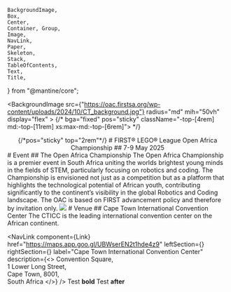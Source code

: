     BackgroundImage,
    Box,
    Center,
    Container, Group,
    Image,
    NavLink,
    Paper,
    Skeleton,
    Stack,
    TableOfContents,
    Text,
    Title,

} from "@mantine/core";

<BackgroundImage src={"https://oac.firstsa.org/wp-content/uploads/2024/10/CT_background.jpg"} radius="md" mih="50vh" display="flex" > {/* bga="fixed" pos="sticky" className="-top-[4rem] md:-top-[11rem] xs:max-md:-top-[6rem]"> */}

<Center p="md" m={"auto"}> {/*pos="sticky" top="2rem"*/}

<Stack c="white" align="center" justify="center" className="grow text-center">
# FIRST® LEGO® League Open Africa Championship
## 7-9 May 2025

</Stack>

</Center>
</BackgroundImage>

<Paper shadow="lg" radius="md" p="sm">
<Stack size="lg" p="lg" gap="3rem" radius="md" className="bg-contain bg-right bg-no-repeat rounded-md" style={{"backgroundImage":"linear-gradient(250deg, rgba(130, 201, 30, 0) 0%, var(--mantine-color-body) 57%),url(https://oac.firstsa.org/wp-content/uploads/2024/10/Competition.jpg)"}}>
# Event
## The Open Africa Championship
    <Text className="sm:w-1/2">The Open Africa Championship is a premier event in South Africa uniting the worlds brightest young minds in the fields of STEM, particularly focusing on robotics and coding. The Championship is envisioned not just as a competition but as a platform that highlights the technological potential of African youth, contributing significantly to the continent’s visibility in the global Robotics and Coding landscape. The OAC is based on FIRST advancement policy and therefore by invitation only.</Text>
</Stack>
</Paper>
<Paper shadow="lg" radius="md" p="sm">
    <Group grow>
        <Image radius="md" src={"https://oac.firstsa.org/wp-content/uploads/2024/10/Center.jpg"} ></Image>
        <Stack size="lg" p="sm" gap="3rem" radius="md" miw="5rem">
# Venue
## Cape Town International Convention Center
The CTICC is the leading international convention center on the African continent.

<NavLink component={Link}
         href="https://maps.app.goo.gl/UBWserEN2t1hde4z9"
         leftSection={<IconMapPin/>}
         rightSection={<IconArrowRight/>}
         label="Cape Town International Convention Center"
         description={<>
    Convention Square,<br />
    1 Lower Long Street,<br />
    Cape Town, 8001,<br />
    South Africa
         </>} />
        </Stack>
    </Group>
</Paper>
<Paper shadow="lg" radius="md" p="sm">
    <Title>Hotels</Title>
    <SimpleGrid cols={3}>
        <HotelCards />
    </SimpleGrid>
</Paper>
Test **bold**
<Box h="200vh" />
Test **after**


<TOC />